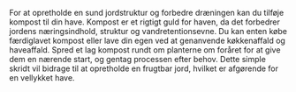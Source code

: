 For at opretholde en sund jordstruktur og forbedre dræningen kan du tilføje kompost til din have. Kompost er et rigtigt guld for haven, da det forbedrer jordens næringsindhold, struktur og vandretentionsevne. Du kan enten købe færdiglavet kompost eller lave din egen ved at genanvende køkkenaffald og haveaffald. Spred et lag kompost rundt om planterne om foråret for at give dem en nærende start, og gentag processen efter behov. Dette simple skridt vil bidrage til at opretholde en frugtbar jord, hvilket er afgørende for en vellykket have.
